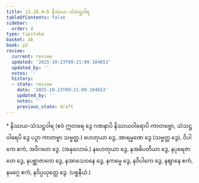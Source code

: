 ```yaml
---
title: 13.18.4–5 နိဿယ-သံသဋ္ဌဝါရ
tableOfContents: false
sidebar:
  order: 4
type: tipitaka
basket: ab
book: p2
review:
  current: review
  updated: '2025-10-23T09:21:09.104652'
  updated_by: ''
  notes: ''
  history:
  - state: review
    date: '2025-10-23T09:21:09.104652'
    updated_by: ''
    notes: ''
    previous_state: draft
---
```



<ReviewStatus review={frontmatter.review} showDetails={true} />

<HypothesisAnnotation frontmatter={frontmatter} />

<DynamicBreadcrumb />

<Paragraph type="center" book="p2">
* နိဿယ-သံသဋ္ဌဝါရ
</Paragraph>

<Paragraph number="4809" book="p2">
(ဧဝံ ဣတရေ ဒွေ ဂဏနာပိ နိဿယဝါရောပိ ကာတဗ္ဗော, သံသဋ္ဌဝါရေပိ ဒွေ ပဉှာ ကာတဗ္ဗာ သဗ္ဗတ္ထ.)
</Paragraph>

<Paragraph number="4810" type="center" book="p2">
ဟေတုယာ ဒွေ, အာရမ္မဏေ ဒွေ (သဗ္ဗတ္ထ ဒွေ), ဝိပါကေ ဧကံ, အဝိဂတေ ဒွေ. (အနုလောမံ.)
</Paragraph>

<Paragraph number="4811" book="p2">
နဟေတုယာ ဒွေ, နအဓိပတိယာ ဒွေ, နပုရေဇာတေ ဒွေ, နပစ္ဆာဇာတေ ဒွေ, နအာသေဝနေ ဒွေ, နကမ္မေ ဒွေ, နဝိပါကေ ဒွေ, နဈာနေ ဧကံ, နမဂ္ဂေ ဧကံ, နဝိပ္ပယုတ္တေ ဒွေ. (ပစ္စနီယံ.)
</Paragraph>